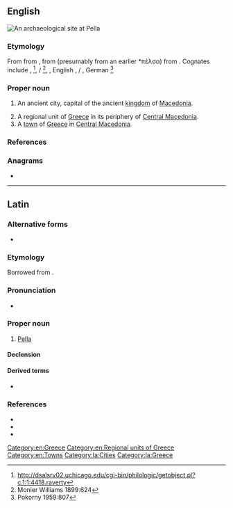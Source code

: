 {{also|pella|pełła}}
==English==
[[File:Pella House atrium.jpg|right|thumb|An archaeological site at Pella]]
{{wikipedia}}

===Etymology===
From {{der|en|la|Pella}} from {{der|en|grc|Πέλλα}}, from {{der|en|grc|πέλλα}} (presumably from an earlier *πέλσα) from {{der|en|ine-pro|*pels-||stone}}. Cognates include {{cog|ga|aill||boulder, cliff}}, {{cog|ps|پرښه|tr=parša||rock, rocky ledge}}<ref>http://dsalsrv02.uchicago.edu/cgi-bin/philologic/getobject.pl?c.1:1:4418.raverty</ref>{{attention|ps}}, {{cog|sa|पाषाण|g=m}} / {{m|sa|पाषी||stone|g=f}}<ref>Monier Williams 1899:624</ref>, {{cog|gem-pro|*falisaz}}, English {{m|en|fell||rocky ridge}}, {{cog|non|fell}} / {{m|non|fjall||mountain}}, German {{m|de|Fels||rock, cliff}}<ref>Pokorny 1959:807</ref>

===Proper noun===
{{en-proper noun}}

# {{lb|en|historical}} An ancient city, capital of the ancient [[kingdom]] of [[Macedonia]].
# A regional unit of [[Greece]] in its periphery of [[Central Macedonia]].
# A [[town]] of [[Greece]] in [[Central Macedonia]].

===References===
<references/>

===Anagrams===
* {{anagrams|en|a=aellp|lapel|lepal}}

[[Category:en:Greece]]
[[Category:en:Regional units of Greece]]
[[Category:en:Towns]]

----

==Latin==

===Alternative forms===
* {{alter|la|Pellē}}

===Etymology===
Borrowed from {{bor|la|grc|Πέλλα}}.

===Pronunciation===
* {{la-IPA|pella}}

===Proper noun===
{{la-proper noun|Pella|Pellae|f|first}}

# [[#English|Pella]]

====Declension====
{{la-decl-1st|num=sg|Pell}}

====Derived terms====
* {{l|la|Pellaeus}}

===References===
* {{R:L&S}}
* {{R:Gaffiot}}
* {{R:Smith's Geography}}

[[Category:la:Cities]]
[[Category:la:Greece]]